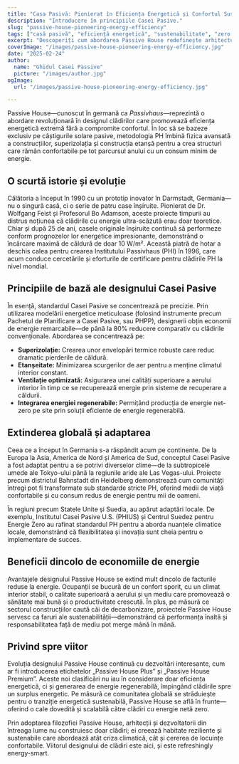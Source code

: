 ```yaml
---
title: "Casa Pasivă: Pionierat în Eficiența Energetică și Confortul Sustenabil"
description: "Introducere în principiile Casei Pasive."
slug: "passive-house-pioneering-energy-efficiency"
tags: ["casă pasivă", "eficiență energetică", "sustenabilitate", "zero net"]
excerpt: "Descoperiți cum abordarea Passive House redefinește arhitectura—oferind un confort interior superior, o utilizare drastic redusă a energiei și o reducere semnificativă a emisiilor de carbon, indiferent de tipul de clădire sau climă."
coverImage: "/images/passive-house-pioneering-energy-efficiency.jpg"
date: "2025-02-24"
author:
  name: "Ghidul Casei Passive"
  picture: "/images/author.jpg"
ogImage:
  url: "/images/passive-house-pioneering-energy-efficiency.jpg"

---
```

Passive House—cunoscut în germană ca *Passivhaus*—reprezintă o abordare revoluționară în designul clădirilor care promovează eficiența energetică extremă fără a compromite confortul. În loc să se bazeze exclusiv pe câștigurile solare pasive, metodologia PH îmbină fizica avansată a construcțiilor, superizolația și construcția etanșă pentru a crea structuri care rămân confortabile pe tot parcursul anului cu un consum minim de energie.

## O scurtă istorie și evoluție

Călătoria a început în 1990 cu un prototip inovator în Darmstadt, Germania—nu o singură casă, ci o serie de patru case înșiruite. Pionierat de Dr. Wolfgang Feist și Profesorul Bo Adamson, aceste proiecte timpurii au distrus noțiunea că clădirile cu energie ultra-scăzută erau doar teoretice. Chiar și după 25 de ani, casele originale înșiruite continuă să performeze conform prognozelor lor energetice impresionante, demonstrând o încărcare maximă de căldură de doar 10 W/m². Această piatră de hotar a deschis calea pentru crearea Institutului Passivhaus (PHI) în 1996, care acum conduce cercetările și eforturile de certificare pentru clădirile PH la nivel mondial.
## Principiile de bază ale designului Casei Pasive

În esență, standardul Casei Pasive se concentrează pe precizie. Prin utilizarea modelării energetice meticuloase (folosind instrumente precum Pachetul de Planificare a Casei Pasive, sau PHPP), designerii obțin economii de energie remarcabile—de până la 80% reducere comparativ cu clădirile convenționale. Abordarea se concentrează pe:
- **Superizolație:** Crearea unor envelopări termice robuste care reduc dramatic pierderile de căldură.
- **Etanșeitate:** Minimizarea scurgerilor de aer pentru a menține climatul interior constant.
- **Ventilație optimizată:** Asigurarea unei calități superioare a aerului interior în timp ce se recuperează energie prin sisteme de recuperare a căldurii.
- **Integrarea energiei regenerabile:** Permițând producția de energie net-zero pe site prin soluții eficiente de energie regenerabilă.

## Extinderea globală și adaptarea

Ceea ce a început în Germania s-a răspândit acum pe continente. De la Europa la Asia, America de Nord și America de Sud, conceptul Casei Pasive a fost adaptat pentru a se potrivi diverselor clime—de la subtropicele umede ale Tokyo-ului până la regiunile aride ale Las Vegas-ului. Proiecte precum districtul Bahnstadt din Heidelberg demonstrează cum comunități întregi pot fi transformate sub standarde stricte PH, oferind medii de viață confortabile și cu consum redus de energie pentru mii de oameni.

În regiuni precum Statele Unite și Suedia, au apărut adaptări locale. De exemplu, Institutul Casei Pasive U.S. (PHIUS) și Centrul Suedez pentru Energie Zero au rafinat standardul PH pentru a aborda nuanțele climatice locale, demonstrând că flexibilitatea și inovația sunt cheia pentru o implementare de succes.
## Beneficii dincolo de economiile de energie

Avantajele designului Passive House se extind mult dincolo de facturile reduse la energie. Ocupanții se bucură de un confort sporit, cu un climat interior stabil, o calitate superioară a aerului și un mediu care promovează o sănătate mai bună și o productivitate crescută. În plus, pe măsură ce sectorul construcțiilor caută căi de decarbonizare, proiectele Passive House servesc ca faruri ale sustenabilității—demonstrând că performanța înaltă și responsabilitatea față de mediu pot merge mână în mână.

## Privind spre viitor

Evoluția designului Passive House continuă cu dezvoltări interesante, cum ar fi introducerea etichetelor „Passive House Plus” și „Passive House Premium”. Aceste noi clasificări nu iau în considerare doar eficiența energetică, ci și generarea de energie regenerabilă, împingând clădirile spre un surplus energetic. Pe măsură ce comunitatea globală se străduiește pentru o tranziție energetică sustenabilă, Passive House se află în frunte—oferind o cale dovedită și scalabilă către clădiri cu energie netă zero.

Prin adoptarea filozofiei Passive House, arhitecții și dezvoltatorii din întreaga lume nu construiesc doar clădiri; ei creează habitate reziliente și sustenabile care abordează atât criza climatică, cât și cererea de locuințe confortabile. Viitorul designului de clădiri este aici, și este refreshingly energy-smart.
